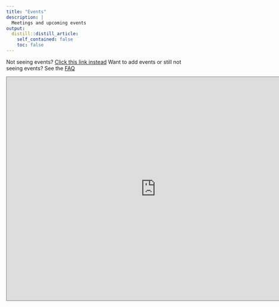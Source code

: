 ```yaml
---
title: "Events"
description: |
  Meetings and upcoming events
output:
  distill::distill_article:
    self_contained: false
    toc: false
---
```


<!-- How to add new calendars
1. If it is not a calendar created by rgovys@gmail.com, then share it with rgovys@gmail.com
2. From rgovys@gmail.com calendar, go the the calendars on the left and click the 3 dots to get to settings
3. Scroll down to find the embed code and copy
4. Look at the code and get the "src=..." bit.
5. Paste that in the the html code in the embed code below. Make sure to copy it into both places.
6. Add the &color=%23039BE5 also to spec the color for the calendar
--->

Not seeing events? [Click this link instead](https://calendar.google.com/calendar/embed?height=600&wkst=1&bgcolor=%23ffffff&ctz=America%2FNew_York&src=cjZkcDJkaGFhM2Y0ZDIzNGoxZXFhc2NjcmdAZ3JvdXAuY2FsZW5kYXIuZ29vZ2xlLmNvbQ&src=6tv4bs7ij2vbakrm1mmdu65jg0%40group.calendar.google.com&src=noaa.gov_60rfn7ml9rpchl63vs4af9n018%40group.calendar.google.com&color=%23039BE5&color=%23009688&color=%23039BE5&showTitle=1)
Want to add events or still not seeing events? See the [FAQ](faq.html)

<div class="h_iframe">
<iframe src="https://calendar.google.com/calendar/embed?height=600&wkst=1&bgcolor=%23ffffff&ctz=America%2FNew_York&src=cjZkcDJkaGFhM2Y0ZDIzNGoxZXFhc2NjcmdAZ3JvdXAuY2FsZW5kYXIuZ29vZ2xlLmNvbQ&src=6tv4bs7ij2vbakrm1mmdu65jg0%40group.calendar.google.com&src=noaa.gov_60rfn7ml9rpchl63vs4af9n018%40group.calendar.google.com&color=%23039BE5&color=%23009688&color=%23039BE5&showTitle=1" style="border:solid 1px #777" width="800" height="600" frameborder="0" scrolling="no"></iframe></div>

<!--
<div class="h_iframe">
<iframe src="https://calendar.google.com/calendar/embed?height=600&wkst=1&bgcolor=%23ffffff&ctz=America%2FNew_York&src=cmdvdnlzQGdtYWlsLmNvbQ&src=NnR2NGJzN2lqMnZiYWtybTFtbWR1NjVqZzBAZ3JvdXAuY2FsZW5kYXIuZ29vZ2xlLmNvbQ&src=cjZkcDJkaGFhM2Y0ZDIzNGoxZXFhc2NjcmdAZ3JvdXAuY2FsZW5kYXIuZ29vZ2xlLmNvbQ&src=noaa.gov_60rfn7ml9rpchl63vs4af9n018%40group.calendar.google.com&color=%23039BE5&color=%23009688&color=%23009688&color=%23039BE5&showTitle=1" style="border:solid 1px #777" width="800" height="600" frameborder="0" scrolling="no"></iframe></div>
-->


<br>